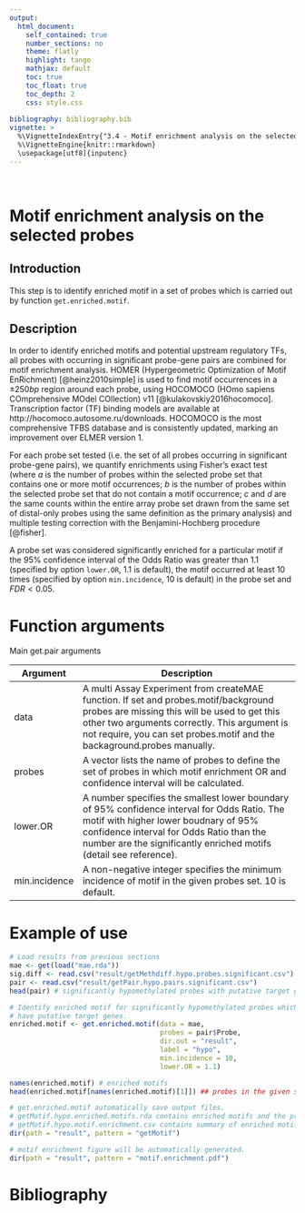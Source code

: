 ```yaml
---
output: 
  html_document:
    self_contained: true
    number_sections: no
    theme: flatly
    highlight: tango
    mathjax: default
    toc: true
    toc_float: true
    toc_depth: 2
    css: style.css
  
bibliography: bibliography.bib    
vignette: >
  %\VignetteIndexEntry{"3.4 - Motif enrichment analysis on the selected probes"}
  %\VignetteEngine{knitr::rmarkdown}
  \usepackage[utf8]{inputenc}
---
```


<br>

# Motif enrichment analysis on the selected probes

## Introduction

This step is to identify enriched motif in a set of probes which is carried out by
function `get.enriched.motif`.

## Description

In order to identify enriched motifs and potential upstream regulatory TFs, all probes with occurring in significant probe-gene pairs are combined for motif enrichment analysis. HOMER (Hypergeometric Optimization of Motif EnRichment) [@heinz2010simple] is used to find motif occurrences in a $\pm 250bp$ region around each probe, using HOCOMOCO (HOmo sapiens COmprehensive MOdel COllection) v11 [@kulakovskiy2016hocomoco]. Transcription factor (TF) binding models are available at http://hocomoco.autosome.ru/downloads. HOCOMOCO is the most comprehensive TFBS database and is consistently updated, marking an improvement over ELMER version 1.

For each probe set tested (i.e. the set of all probes occurring in significant probe-gene pairs), we quantify enrichments using Fisher's exact test (where $a$ is the number of probes within the selected probe set that contains one or more motif occurrences; $b$ is the number of probes within the selected probe set that do not contain a motif occurrence; $c$ and $d$ are the same counts within 
the entire array probe set drawn from the same set of distal-only probes using the same definition as the primary analysis) and multiple testing correction with the Benjamini-Hochberg procedure [@fisher].  

A probe set was considered significantly enriched 
for a particular motif if the 95\% confidence interval of the Odds Ratio was greater than $1.1$ (specified by option `lower.OR`, $1.1$ is default),  the motif 
occurred at least 10 times (specified by option `min.incidence`, $10$ is default) in 
the probe set and $FDR < 0.05$.


# Function arguments
<div class="panel panel-info">
<div class="panel-heading">Main get.pair arguments </div>
<div class="panel-body">
| Argument | Description |
|-------------------|-------------------------------------------------------------------------------------------------------------------------------------------------------------------------------------------------------------------------------------------------------------------------------------------------------------------------------------------------------------------------------------------------------------------------------------------------------------------------------------------------------------------------------------------------------------------------------------|
| data | A multi Assay Experiment from  createMAE function. If set and probes.motif/background probes are missing this will be used to get this other two arguments correctly. This argument is not require, you can set probes.motif and the backaground.probes manually. |
| probes | A vector lists the name of probes to define the set of probes in which motif enrichment OR and confidence interval will be calculated. |
| lower.OR | A number specifies the smallest lower boundary of 95% confidence interval for Odds Ratio. The motif with higher lower boudnary of 95% confidence interval for Odds Ratio than the number are the significantly enriched motifs (detail see reference). |
| min.incidence | A non-negative integer specifies the minimum incidence of motif in the given probes set. 10 is default. |
</div>
</div>

# Example of use
```r
# Load results from previous sections
mae <- get(load("mae.rda"))
sig.diff <- read.csv("result/getMethdiff.hypo.probes.significant.csv")
pair <- read.csv("result/getPair.hypo.pairs.significant.csv")
head(pair) # significantly hypomethylated probes with putative target genes

# Identify enriched motif for significantly hypomethylated probes which 
# have putative target genes.
enriched.motif <- get.enriched.motif(data = mae,
                                     probes = pair$Probe, 
                                     dir.out = "result", 
                                     label = "hypo",
                                     min.incidence = 10,
                                     lower.OR = 1.1)
```

```r
names(enriched.motif) # enriched motifs
head(enriched.motif[names(enriched.motif)[1]]) ## probes in the given set that have the first motif.

# get.enriched.motif automatically save output files. 
# getMotif.hypo.enriched.motifs.rda contains enriched motifs and the probes with the motif. 
# getMotif.hypo.motif.enrichment.csv contains summary of enriched motifs.
dir(path = "result", pattern = "getMotif") 

# motif enrichment figure will be automatically generated.
dir(path = "result", pattern = "motif.enrichment.pdf") 
```

# Bibliography
